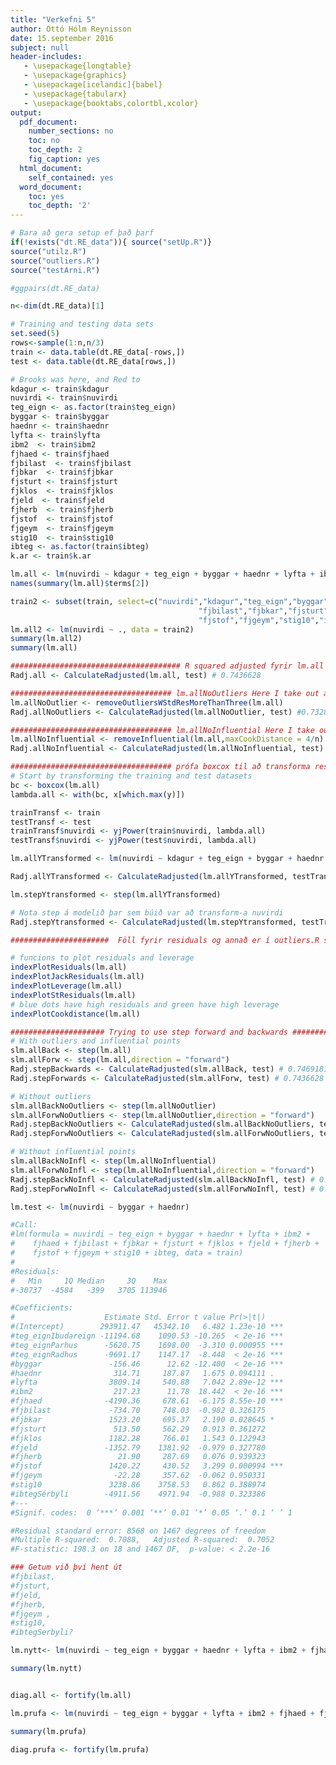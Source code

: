 ```yaml
--- 
title: "Verkefni 5"
author: Ottó Hólm Reynisson
date: 15.september 2016
subject: null
header-includes: 
   - \usepackage{longtable} 
   - \usepackage{graphics} 
   - \usepackage[icelandic]{babel} 
   - \usepackage{tabularx} 
   - \usepackage{booktabs,colortbl,xcolor} 
output: 
  pdf_document: 
    number_sections: no 
    toc: no 
    toc_depth: 2 
    fig_caption: yes 
  html_document: 
    self_contained: yes 
  word_document: 
    toc: yes 
    toc_depth: '2' 
---
```


```r
# Bara að gera setup ef það þarf
if(!exists("dt.RE_data")){ source("setUp.R")}
source("utilz.R")
source("outliers.R")
source("testArni.R")

#ggpairs(dt.RE_data)

n<-dim(dt.RE_data)[1]

# Training and testing data sets
set.seed(5)
rows<-sample(1:n,n/3)
train <- data.table(dt.RE_data[-rows,])
test <- data.table(dt.RE_data[rows,])

# Brooks was here, and Red to
kdagur <- train$kdagur         
nuvirdi <- train$nuvirdi        
teg_eign <- as.factor(train$teg_eign)      
byggar <- train$byggar         
haednr <- train$haednr        
lyfta <- train$lyfta       
ibm2  <- train$ibm2         
fjhaed <- train$fjhaed    
fjbilast  <- train$fjbilast    
fjbkar  <- train$fjbkar
fjsturt <- train$fjsturt
fjklos  <- train$fjklos 
fjeld  <- train$fjeld    
fjherb  <- train$fjherb
fjstof  <- train$fjstof    
fjgeym  <- train$fjgeym     
stig10  <- train$stig10   
ibteg <- as.factor(train$ibteg) 
k.ar <- train$k.ar

lm.all <- lm(nuvirdi ~ kdagur + teg_eign + byggar + haednr + lyfta + ibm2 + fjhaed + fjbilast + fjbkar + fjsturt + fjklos + fjeld + fjherb + fjstof + fjgeym + stig10 + ibteg + k.ar, data = train)
names(summary(lm.all)$terms[2])

train2 <- subset(train, select=c("nuvirdi","kdagur","teg_eign","byggar","haednr","lyfta","ibm2","fjhaed",
                                          "fjbilast","fjbkar","fjsturt","fjklos","fjeld","fjherb",
                                          "fjstof","fjgeym","stig10","ibteg","k.ar"))
lm.all2 <- lm(nuvirdi ~ ., data = train2)
summary(lm.all2)
summary(lm.all)

```


```r
###################################### R squared adjusted fyrir lm.all
Radj.all <- CalculateRadjusted(lm.all, test) # 0.7436628
```

```r
#################################### lm.allNoOutliers Here I take out all outliers and get a new model
lm.allNoOutlier <- removeOutliersWStdResMoreThanThree(lm.all)
Radj.allNoOutliers <- CalculateRadjusted(lm.allNoOutlier, test) #0.7328961
```

```r
#################################### lm.allNoInfluential Here I take out all influential points and get a new model
lm.allNoInfluential <- removeInfluential(lm.all,maxCookDistance = 4/n)
Radj.allNoInfluential <- CalculateRadjusted(lm.allNoInfluential, test) #0.7327364
```

```r
#################################### prófa boxcox til að transforma response breytunni (nuvirdi)
# Start by transforming the training and test datasets
bc <- boxcox(lm.all)
lambda.all <- with(bc, x[which.max(y)])

trainTransf <- train
testTransf <- test
trainTransf$nuvirdi <- yjPower(train$nuvirdi, lambda.all)
testTransf$nuvirdi <- yjPower(test$nuvirdi, lambda.all)

lm.allYTransformed <- lm(nuvirdi ~ kdagur + teg_eign + byggar + haednr + lyfta + ibm2 + fjhaed + fjbilast + fjbkar + fjsturt + fjklos + fjeld + fjherb + fjstof + fjgeym + stig10 + ibteg + k.ar, data = trainTransf)

Radj.allYTransformed <- CalculateRadjusted(lm.allYTransformed, testTransf) # 0.7890585

lm.stepYtransformed <- step(lm.allYTransformed)

# Nota step á modelið þar sem búið var að transform-a nuvirdi
Radj.stepYtransformed <- CalculateRadjusted(lm.stepYtransformed, testTransf) # 0.7913491
```


```r
######################  Föll fyrir residuals og annað er í outliers.R skránni  ######

# funcions to plot residuals and leverage
indexPlotResiduals(lm.all)
indexPlotJackResiduals(lm.all)
indexPlotLeverage(lm.all)
indexPlotStResiduals(lm.all)
# blue dots have high residuals and green have high leverage
indexPlotCookdistance(lm.all)


```

```r
##################### Trying to use step forward and backwards #########################
# With outliers and influential points
slm.allBack <- step(lm.all)
slm.allForw <- step(lm.all,direction = "forward")
Radj.stepBackwards <- CalculateRadjusted(slm.allBack, test) # 0.7469181
Radj.stepForwards <- CalculateRadjusted(slm.allForw, test) # 0.7436628

# Without outliers
slm.allBackNoOutliers <- step(lm.allNoOutlier)
slm.allForwNoOutliers <- step(lm.allNoOutlier,direction = "forward")
Radj.stepBackNoOutliers <- CalculateRadjusted(slm.allBackNoOutliers, test) # 0.7335344
Radj.stepForwNoOutliers <- CalculateRadjusted(slm.allForwNoOutliers, test) # 0.7328961

# Without influential points
slm.allBackNoInfl <- step(lm.allNoInfluential)
slm.allForwNoInfl <- step(lm.allNoInfluential,direction = "forward")
Radj.stepBackNoInfl <- CalculateRadjusted(slm.allBackNoInfl, test) # 0.73425
Radj.stepForwNoInfl <- CalculateRadjusted(slm.allForwNoInfl, test) # 0.7327364
```


```r

lm.test <- lm(nuvirdi ~ byggar + haednr)

#Call:
#lm(formula = nuvirdi ~ teg_eign + byggar + haednr + lyfta + ibm2 + 
#    fjhaed + fjbilast + fjbkar + fjsturt + fjklos + fjeld + fjherb + 
#    fjstof + fjgeym + stig10 + ibteg, data = train)
#
#Residuals:
#   Min     1Q Median     3Q    Max 
#-30737  -4584   -399   3705 113946 

#Coefficients:
#                    Estimate Std. Error t value Pr(>|t|)    
#(Intercept)        293911.47   45342.10   6.482 1.23e-10 ***
#teg_eignIbudareign -11194.68    1090.53 -10.265  < 2e-16 ***
#teg_eignParhus      -5620.75    1698.00  -3.310 0.000955 ***
#teg_eignRadhus      -9691.17    1147.17  -8.448  < 2e-16 ***
#byggar               -156.46      12.62 -12.400  < 2e-16 ***
#haednr                314.71     187.87   1.675 0.094111 .  
#lyfta                3809.14     540.88   7.042 2.89e-12 ***
#ibm2                  217.23      11.78  18.442  < 2e-16 ***
#fjhaed              -4190.36     678.61  -6.175 8.55e-10 ***
#fjbilast             -734.70     748.03  -0.982 0.326175    
#fjbkar               1523.20     695.37   2.190 0.028645 *  
#fjsturt               513.50     562.29   0.913 0.361272    
#fjklos               1182.28     766.01   1.543 0.122943    
#fjeld               -1352.79    1381.92  -0.979 0.327780    
#fjherb                 21.90     287.69   0.076 0.939323    
#fjstof               1420.22     430.52   3.299 0.000994 ***
#fjgeym                -22.28     357.62  -0.062 0.950331    
#stig10               3238.86    3758.53   0.862 0.388974    
#ibtegSérbýli        -4911.56    4971.94  -0.988 0.323386    
#---
#Signif. codes:  0 ‘***’ 0.001 ‘**’ 0.01 ‘*’ 0.05 ‘.’ 0.1 ‘ ’ 1

#Residual standard error: 8568 on 1467 degrees of freedom
#Multiple R-squared:  0.7088,	Adjusted R-squared:  0.7052 
#F-statistic: 198.3 on 18 and 1467 DF,  p-value: < 2.2e-16

### Getum við því hent út 
#fjbilast, 
#fjsturt, 
#fjeld, 
#fjherb, 
#fjgeym ,
#stig10, 
#ibtegSerbyli?

lm.nytt<- lm(nuvirdi ~ teg_eign + byggar + haednr + lyfta + ibm2 + fjhaed  + fjbkar + fjklos + fjstof, data = train)

summary(lm.nytt)


diag.all <- fortify(lm.all)

lm.prufa <- lm(nuvirdi ~ teg_eign + byggar + lyfta + ibm2 + fjhaed + fjbkar + fjsturt + fjklos + fjeld + fjherb + fjstof + fjgeym + ibteg, data = train)

summary(lm.prufa)

diag.prufa <- fortify(lm.prufa)
```

